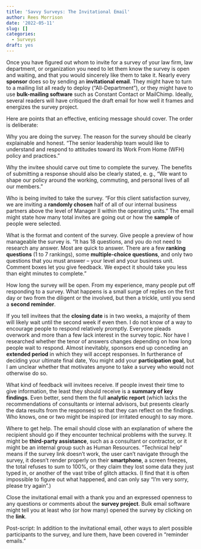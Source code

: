 ```yaml
---
title: 'Savvy Surveys: The Invitational Email'
author: Rees Morrison
date: '2022-05-11'
slug: []
categories:
  - Surveys
draft: yes
---
```


Once you have figured out whom to invite for a survey of your law firm, law department, or organization you need to let them know the survey is open and waiting, and that you would sincerely like them to take it.  Nearly every **sponsor** does so by sending an **invitational email**.   They might have to turn to a mailing list all ready to deploy (“All-Department”), or they might have to use **bulk-mailing software** such as Constant Contact or MailChimp.  Ideally, several readers will have critiqued the draft email for how well it frames and energizes the survey project. 

Here are points that an effective, enticing message should cover.  The order is deliberate:

Why you are doing the survey.  The reason for the survey should be clearly explainable and honest.  “The senior leadership team would like to understand and respond to attitudes toward its Work From Home (WFH) policy and practices.”  

Why the invitee should carve out time to complete the survey.  The benefits of submitting a response should also be clearly stated, e. g., “We want to shape our policy around the working, commuting, and personal lives of all our members.”

Who is being invited to take the survey.  “For this client satisfaction survey, we are inviting a **randomly chosen** half of all of our internal business partners above the level of Manager II within the operating units.”  The email might state how many total invites are going out or how the **sample** of people were selected.

What is the format and content of the survey.  Give people a preview of how manageable the survey is.  “It has 18 questions, and you do not need to research any answer.  Most are quick to answer.  There are a few **ranking questions** (1 to 7 rankings), some **multiple-choice questions**, and only two questions that you must answer – your level and your business unit.  Comment boxes let you give feedback.  We expect it should take you less than eight minutes to complete.”

How long the survey will be open.  From my experience, many people put off responding to a survey.  What happens is a small surge of replies on the first day or two from the diligent or the involved, but then a trickle, until you send a **second reminder**.  

If you tell invitees that the **closing date** is in two weeks, a majority of them will likely wait until the second week if even then.  I do not know of a way to encourage people to respond relatively promptly.  Everyone pleads overwork and more than a few lack interest in the survey topic.   Nor have I researched whether the tenor of answers changes depending on how long people wait to respond.  Almost inevitably, sponsors end up conceding an **extended period** in which they will accept responses.  In furtherance of deciding your ultimate final date, You might add your **participation goal**, but I am unclear whether that motivates anyone to take a survey who would not otherwise do so.

What kind of feedback will invitees receive.  If people invest their time to give information, the least they should receive is a **summary of key findings**.  Even better, send them the full **analytic report** (which lacks the recommendations of consultants or internal advisors, but presents clearly the data results from the responses)  so that they can reflect on the findings.  Who knows, one or two might be inspired (or irritated enough) to say more.

Where to get help.  The email should close with an explanation of where the recipient should go if they encounter technical problems with the survey.  It might be **third-party assistance**, such as a consultant or contractor, or it might be an internal group such as Human Resources.  “Technical help” means if the survey link doesn’t work, the user can’t navigate through the survey, it doesn’t render properly on their **smartphone**, a screen freezes, the total refuses to sum to 100%, or they claim they lost some data they just typed in, or another of the vast tribe of glitch attacks.  (I find that it is often impossible to figure out what happened, and can only say “I’m very sorry, please try again”.)   

Close the invitational email with a thank you and an expressed openness to any questions or comments about the **survey project**.  Bulk email software might tell you at least who (or how many) opened the survey by clicking on the **link**.

Post-script:  In addition to the invitational email, other ways to alert possible participants to the survey, and lure them, have been covered in “reminder emails.”

